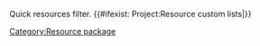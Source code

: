 <noinclude>
Quick resources filter.
[[Category:Resource package]]
</noinclude><includeonly>
{{{info|query title=Resources}}}
{{{for template|Resource query}}}
{{{field|Resource author|hidden}}}
{{{field|Resource type|hidden}}}
{{{field|Resource name|hidden}}}
{{{field|Resource category|hidden}}}
{{{field|Resource keyword|hidden}}}
{{#ifexist: Project:Resource custom lists|{{Resource custom lists query|{{:Project:Resource custom lists}}}}}}
{{{field|Filter|hidden}}}
{{{end template}}}
</includeonly>
